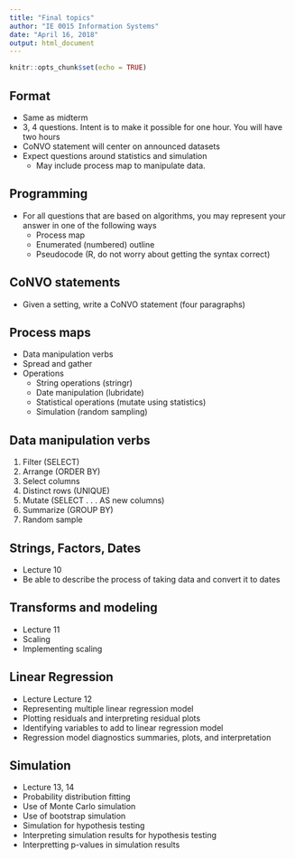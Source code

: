```yaml
---
title: "Final topics"
author: "IE 0015 Information Systems"
date: "April 16, 2018"
output: html_document
---
```


```r
knitr::opts_chunk$set(echo = TRUE)
```

##  Format

- Same as midterm
- 3, 4 questions. Intent is to make it possible for one hour. You will have two hours
- CoNVO statement will center on announced datasets
- Expect questions around statistics and simulation
    -  May include process map to manipulate data.

## Programming

-  For all questions that are based on algorithms, you may represent your answer in one of the following ways
    -  Process map
    -  Enumerated (numbered) outline
    -  Pseudocode (R, do not worry about getting the syntax correct)

## CoNVO statements

- Given a setting, write a CoNVO statement (four paragraphs)

## Process maps

-  Data manipulation verbs
-  Spread and gather
-  Operations
    -  String operations (stringr)
    -  Date manipulation (lubridate)
    -  Statistical operations (mutate using statistics)
    -  Simulation (random sampling)
    
##  Data manipulation verbs 

1.  Filter (SELECT)
2.  Arrange (ORDER BY)
3.  Select columns
5.  Distinct rows (UNIQUE)
6.  Mutate (SELECT . . . AS new columns)
7.  Summarize (GROUP BY)
8.  Random sample

## Strings, Factors, Dates

- Lecture 10
- Be able to describe the process of taking data and convert it to dates

## Transforms and modeling

-  Lecture 11
-  Scaling
-  Implementing scaling

## Linear Regression

-  Lecture Lecture 12
-  Representing multiple linear regression model
-  Plotting residuals and interpreting residual plots
-  Identifying variables to add to linear regression model
-  Regression model diagnostics summaries, plots, and interpretation

## Simulation

-  Lecture 13, 14
-  Probability distribution fitting
-  Use of Monte Carlo simulation
-  Use of bootstrap simulation
-  Simulation for hypothesis testing
-  Interpreting simulation results for hypothesis testing
-  Interpretting p-values in simulation results